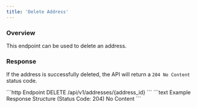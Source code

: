 ```yaml
---
title: 'Delete Address'
---
```


### Overview

This endpoint can be used to delete an address.

### Response

If the address is successfully deleted, the API will return a `204 No Content` status code.

<RequestExample>
    ```http Endpoint
    DELETE /api/v1/addresses/{address_id}
    ```
</RequestExample>

<ResponseExample>
    ```text Example Response Structure (Status Code: 204)
    No Content
    ```
</ResponseExample>